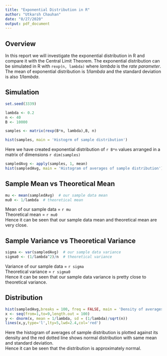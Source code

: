 ```yaml
---
title: "Exponential Distribution in R"
author: "Utkarsh Chauhan"
date: "8/27/2020"
output: pdf_document
---
```


## Overview
In this report we will investigate the exponential distribution in R and compare it with the Central Limit Theorem. The exponential distribution can be simulated in R with `rexp(n, lambda)` where *lambda* is the *rate parameter*. The mean of exponential distribution is *1/lambda* and the standard deviation is also *1/lambda*.

## Simulation
```r
set.seed(3339)

lambda <- 0.2
n <- 40
B <- 10000

samples <- matrix(rexp(B*n, lambda),B, n)

hist(samples, main = 'Histogrm of sample distribution')
```  
Here we have created exponential distribution of `r B*n` values arranged in a matrix of dimensions `r dim(samples)`
```r
sampledAvg <- apply(samples, 1, mean)
hist(sampledAvg, main = 'Histogram of averages of sample distribution')
```

## Sample Mean vs Theoretical Mean
```r
mu <- mean(sampledAvg)  # our sample data mean
mu0 <- 1/lambda  # theoretical mean
```
Mean of our sample data = `r mu`  
Theoretical mean = `r mu0`  
Hence it can be seen that our sample data mean and theoretical mean are very close.

## Sample Variance vs Theoretical Variance
```r
sigma <- var(sampledAvg)  # our sample data variance
sigma0 <- (1/lambda^2)/n  # theoretical variance
```
Variance of our sample data = `r sigma`  
Theoretical variance = `r sigma0`  
Hence it can be seen that our sample data variance is pretty close to theoretical variance.

## Distribution
```r
hist(sampledAvg,breaks = 100, freq = FALSE, main = 'Density of averages')
x <- seq(from=1,to=9,length.out = 100)
y <- dnorm(x, mean = 1/lambda, sd = (1/lambda)/sqrt(n))
lines(x,y,type='l',lty=5,lwd=2.4,col='red')
```
Here the histogram of averages of sample distribution is plotted against its density and the red dotted line shows normal distribution with same mean and standard deviation.  
Hence it can be seen that the distribution is approximately normal.


